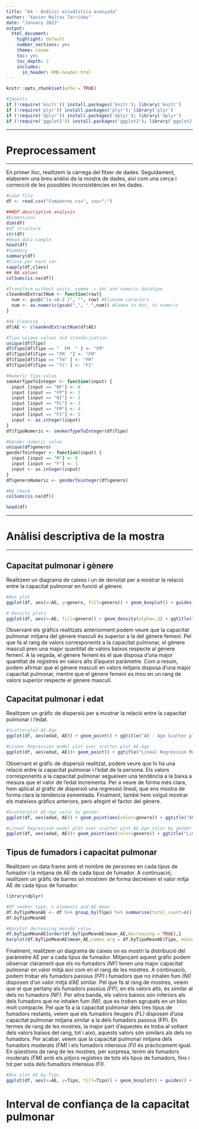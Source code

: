 ```yaml
---
title: "A4 - Anàlisi estadística avançada"
author: "Xavier Maltas Tarridas"
date: "January 2023"
output: 
  html_document:
    highlight: default
    number_sections: yes
    theme: cosmo
    toc: yes
    toc_depth: 2
    includes:
      in_header: RMD-header.html
---
```


```r
knitr::opts_chunk$set(echo = TRUE)
```

```r
#Imports
if (!require('knitr')) install.packages('knitr'); library('knitr')
if (!require('plyr')) install.packages('plyr'); library('plyr')
if (!require('dplyr')) install.packages('dplyr'); library('dplyr')
if (!require('ggplot2')) install.packages('ggplot2'); library('ggplot2')
```


******
# Preprocessament
******

En primer lloc, realitzem la càrrega del fitxer de dades. Seguidament, elaborem una breu anàlisi de la mostra de dades, així com una cerca i correcció de les possibles inconsistències en les dades.

```r
#Load file
df <- read.csv("Fumadores.csv", sep=";")

###DF descriptive analysis
#Dimensions
dim(df)
#df structure
str(df)
#Head data sample
head(df)
#Summary
summary(df)
#Class per each var
sapply(df,class)
## NA values
colSums(is.na(df))

#Transform without units, comma -> dot and numeric datatype
cleanAndExtractNum <- function(row){
  num <- gsub("[a-zA-Z ]", "", row) #Elimiem caracters
  num <- as.numeric(gsub(",", ".",num)) #Comma to dot, to numeric
}

#AE cleaning
df$AE <- cleanAndExtractNum(df$AE)

#Tipo unique values and standarization
unique(df$Tipo)
df$Tipo[df$Tipo == "  FM  " ] <- "FM"
df$Tipo[df$Tipo == "FM  "] <- "FM"
df$Tipo[df$Tipo == "fm" ] <- "FM"
df$Tipo[df$Tipo == "fi" ] <- "FI"

#Numeric Tipo value
smokerTypeToInteger <- function(input) {
  input [input == "NF"] <- 0
  input [input == "FP"] <- 1
  input [input == "NI"] <- 2
  input [input == "FL"] <- 3
  input [input == "FM"] <- 4
  input [input == "FI"] <- 5
  input <- as.integer(input)
}
df$TipoNumeric <- smokerTypeToInteger(df$Tipo)

#Gender numeric value
unique(df$genero)
genderTointeger <- function(input) {
  input [input == "M"] <- 0
  input [input == "F"] <- 1
  input <- as.integer(input)
}
df$generoNumeric <- genderTointeger(df$genero)

#NA check
colSums(is.na(df))

head(df)
```

******
# Anàlisi descriptiva de la mostra
******

## Capacitat pulmonar i gènere

Realitzem un diagrama de caixes i un de densitat per a mostrar la relació entre la capacitat pulmonar en funció al gènere.

```r
#Box plot
ggplot(df, aes(x=AE, y=genero, fill=genero)) + geom_boxplot() + guides() + ggtitle("AE - Gender Box plot")

# Density plots
ggplot(df, aes(x=AE, fill=genero)) + geom_density(alpha=.3) + ggtitle("AE - Gender Density plot ")

```

Observant els gràfics realitzats anteriorment podem veure que la capacitat pulmonar mitjana del gènere masculí és superior a la del gènere femení. Pel que fa al rang de valors corresponents a la capacitat pulmonar, el gènere masculí pren una major quantitat de valors baixos respecte al gènere femení. A la vegada, el gènere femení és el que disposa d'una major quantitat de registres en valors alts d'aquest paràmetre.
Com a resum, podem afirmar que el gènere masculí en valors mitjans disposa d'una major capacitat pulmonar, mentre que el gènere femení es mou en un rang de valors superior respecte el gènere masculí.



## Capacitat pulmonar i edat

Realitzem un gràfic de dispersió per a mostrar la relació entre la capacitat pulmonar i l'edat.

```r
#Scatterplot AE-Age
ggplot(df, aes(edad, AE)) + geom_point() + ggtitle("AE - Age Scatter plot ")

#Linear Regression model plot over scatter plot AE-Age
ggplot(df, aes(edad, AE))+ geom_point() + ggtitle("Lineal Regression Model AE-Age") + xlab("Age") + ylab("AE") +  stat_smooth(method = "lm", col = "red")
```

Observant el gràfic de dispersió realitzat, podem veure que hi ha una relació entre la capacitat pulmonar i l'edat de la persona. Els valors corresponents a la capacitat pulmonar segueixen una tendència a la baixa a mesura que el valor de l'edat incrementa. Per a veure de forma més clara, hem aplicat al gràfic de dispersió una regressió lineal, que ens mostra de forma clara la tendència esmentada.
Finalment, també hem volgut mostrar els mateixos gràfics anteriors, però afegint el factor del gènere.

```r
#Scatterplot AE-Age color by gender
ggplot(df, aes(edad, AE)) + geom_point(aes(color=genero)) + ggtitle("AE - Age Scatter plot by Gender")

#Linear Regression model plot over scatter plot AE-Age color by gender
ggplot(df, aes(edad, AE))+ geom_point(aes(color=genero)) + ggtitle("Lineal Regression Model AE-Age") + xlab("Age") + ylab("AE") +  stat_smooth(method = "lm", col = "red")
```

## Tipus de fumadors i capacitat pulmonar

Realitzem un data frame amb el nombre de persones en cada tipus de fumador i la mitjana de AE de cada tipus de fumador. A continuació, realitzem un gràfic de barres on mostrem de forma decreixen el valor mitja AE de cada tipus de fumador. 

```r
library(dplyr)

#DF smoker type, n elements and AE mean
df.byTipoMeanAE <- df %>% group_by(Tipo) %>% summarise(total_count=n(), mean_AE=mean(AE), .groups = 'drop') %>% arrange(desc(mean_AE)) %>% as.data.frame()
df.byTipoMeanAE
```

```r
#Barplot decreasing meanAE value
df.byTipoMeanAE[order(df.byTipoMeanAE$mean_AE,decreasing = TRUE),]
barplot(df.byTipoMeanAE$mean_AE,names.arg = df.byTipoMeanAE$Tipo, main="Barplot mean AE by smoke type",ylim = c(0, 2.5))#, horiz=T , las=1)
```


Finalment, realitzem un diagrama de caixes on es mostri la distribució del paràmetre AE per a cada tipus de fumador. Mitjançant aquest gràfic podem observar clarament que els no fumadors _(NF)_ tenen una major capacitat pulmonar en valor mitjà així com en el rang de les mostres. A continuació, podem trobar els fumadors passius _(FP)_ i fumadors que no inhalen fum _(NI)_ disposen d'un valor mitjà d'AE similar. Pel que fa al rang de mostres, veiem que el que pertany als fumadors passius _(FP)_, en els valors alts, és similar al dels no fumadors _(NF)_. Per altra banda, els valors baixos són inferiors als dels fumadors que no inhalen fum _(NI)_, que es troben agrupats en un bloc molt compacte.
Pel que fa a la capacitat pulmonar dels tres tipus de fumadors restants, veiem que els fumadors lleugers _(FL)_ disposen d'una capacitat pulmonar mitjana similar a la dels fumadors passius (FP). En termes de rang de les mostres, la major part d'aquestes es troba al voltant dels valors baixos del rang, tot i això, aquests valors són similars als dels no fumadors. Per acabar, veiem que la capacitat pulmonar mitjana dels fumadors moderats _(FM)_ i els fumadors intensius _(FI)_ és pràcticament igual. En qüestions de rang de les mostres, per sorpresa, tenim als fumadors moderats _(FM)_ amb els pitjors registres de tots els tipus de fumadors, fins i tot per sota dels fumadors intensius _(FI)_.



```r
#Box plot AE by Tipo
ggplot(df, aes(x=AE, y=Tipo, fill=Tipo)) + geom_boxplot() + guides() + ggtitle("AE - Smoker type Box plot")
```


# Interval de confiança de la capacitat pulmonar

```r

```